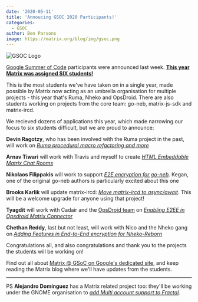 ```yaml
---
date: '2020-05-11'
title: 'Annoucing GSOC 2020 Participants!'
categories:
  - GSOC
author: Ben Parsons
image: https://matrix.org/blog/img/gsoc.png
---
```


![GSOC Logo](/blog/img/gsoc.png)

[Google Summer of Code](https://summerofcode.withgoogle.com/) participants were announced last week. **[This year Matrix was assigned SIX students!](https://summerofcode.withgoogle.com/organizations/6060943798173696/)**

This is the most students we've have taken on in a single year, made possible by Matrix now acting as an umbrella organisation for multiple projects - this year that's Ruma, Nheko and OpsDroid. There are also students working on projects from the core team: go-neb, matrix-js-sdk and matrix-ircd.

We recieved dozens of applications this year, which made narrowing our focus to six students difficult, but we are proud to announce:

**Devin Ragotzy**, who has been involved with the Ruma project in the past, will work on *[Ruma procedural macro refactoring and more](https://summerofcode.withgoogle.com/projects/#4756651216732160)*

**Arnav Tiwari** will work with Travis and myself to create *[HTML Embeddable Matrix Chat Rooms](https://summerofcode.withgoogle.com/projects/#5751467312414720)*

**Nikolaos Filippakis** will work to support *[E2E encryption for go-neb](https://summerofcode.withgoogle.com/projects/#5910277670830080)*. Kegan, one of the original go-neb authors is particularly excited about this one

**Brooks Karlik** will update matrix-ircd: *[Move matrix-ircd to async/await](https://summerofcode.withgoogle.com/projects/#5911643604647936)*. This will be a welcome upgrade for anyone using that project!

**Tyagdit** will work with Cadair and the [OpsDroid team](/blog/2020/05/01/this-week-in-matrix-2020-05-01) on *[Enabling E2EE in Opsdroid Matrix Connector](https://summerofcode.withgoogle.com/projects/#6107552447725568)*

**Chethan Reddy**, last but not least, will work with Nico and the Nheko gang on *[Adding Features in End-to-End encryption for Nheko-Reborn](https://summerofcode.withgoogle.com/projects/#6274781747347456)*

Congratulations all, and also congratulations and thank you to the projects the students will be working on!

Find out all about [Matrix @ GSoC on Google's dedicated site](https://summerofcode.withgoogle.com/organizations/6060943798173696/), and keep reading the Matrix blog where we'll have updates from the students.

---

PS **Alejandro Domínguez** has a Matrix related project too: they'll be working under the GNOME organisation to *[add Multi account support to Fractal](https://summerofcode.withgoogle.com/projects/#6726209787920384)*.